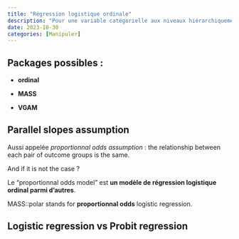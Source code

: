 ```yaml
---
title: "Régression logistique ordinale"
description: "Pour une variable catégorielle aux niveaux hiérarchiquement ordonnés"
date: 2023-10-30
categories: [Manipuler]
---
```


## Packages possibles :

- **ordinal**

- **MASS**

- **VGAM**

## Parallel slopes assumption

Aussi appelée *proportionnal odds assumption* : the relationship between each pair of outcome groups is the same. 

And if it is not the case ?

Le "proportionnal odds model" est **un modèle de régression logistique ordinal parmi d'autres**.

MASS::polar stands for **proportionnal odds** logistic regression.

## Logistic regression vs Probit regression